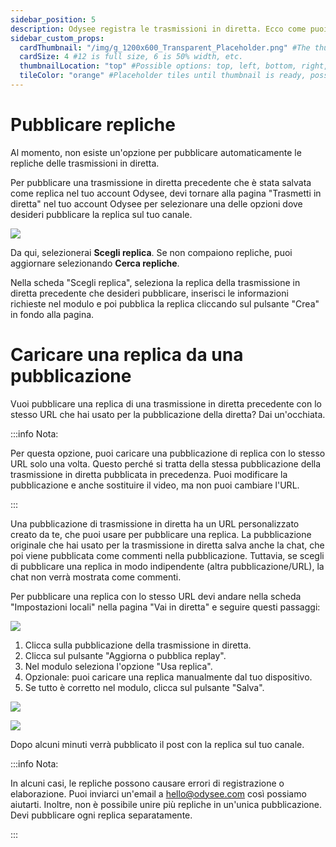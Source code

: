 ---
sidebar_position: 5
description: Odysee registra le trasmissioni in diretta. Ecco come puoi caricarle.
sidebar_custom_props:
  cardThumbnail: "/img/g_1200x600_Transparent_Placeholder.png" #The thumbnail on the category card.
  cardSize: 4 #12 is full size, 6 is 50% width, etc.
  thumbnailLocation: "top" #Possible options: top, left, bottom, right, none
  tileColor: "orange" #Placeholder tiles until thumbnail is ready, possible options: blue, cream, darkpurple, lightpurple, mauve, orange, pink, none
---

# Pubblicare repliche

Al momento, non esiste un'opzione per pubblicare automaticamente le repliche delle trasmissioni in diretta.

Per pubblicare una trasmissione in diretta precedente che è stata salvata come replica nel tuo account Odysee, devi tornare alla pagina "Trasmetti in diretta" nel tuo account Odysee per selezionare una delle opzioni dove desideri pubblicare la replica sul tuo canale.

![](/img/en/category-livestreaming11.png)

Da qui, selezionerai **Scegli replica**. Se non compaiono repliche, puoi aggiornare selezionando **Cerca repliche**.

Nella scheda "Scegli replica", seleziona la replica della trasmissione in diretta precedente che desideri pubblicare, inserisci le informazioni richieste nel modulo e poi pubblica la replica cliccando sul pulsante "Crea" in fondo alla pagina.

# Caricare una replica da una pubblicazione

Vuoi pubblicare una replica di una trasmissione in diretta precedente con lo stesso URL che hai usato per la pubblicazione della diretta? Dai un'occhiata.

:::info Nota:

Per questa opzione, puoi caricare una pubblicazione di replica con lo stesso URL solo una volta. Questo perché si tratta della stessa pubblicazione della trasmissione in diretta pubblicata in precedenza. Puoi modificare la pubblicazione e anche sostituire il video, ma non puoi cambiare l'URL.

:::

Una pubblicazione di trasmissione in diretta ha un URL personalizzato creato da te, che puoi usare per pubblicare una replica. La pubblicazione originale che hai usato per la trasmissione in diretta salva anche la chat, che poi viene pubblicata come commenti nella pubblicazione. Tuttavia, se scegli di pubblicare una replica in modo indipendente (altra pubblicazione/URL), la chat non verrà mostrata come commenti.

Per pubblicare una replica con lo stesso URL devi andare nella scheda "Impostazioni locali" nella pagina "Vai in diretta" e seguire questi passaggi:

![](https://thumbs.odycdn.com/b17f6832fb4e77e63718a649cccf5f17.webp)

1. Clicca sulla pubblicazione della trasmissione in diretta.
2. Clicca sul pulsante "Aggiorna o pubblica replay".
3. Nel modulo seleziona l'opzione "Usa replica".
4. Opzionale: puoi caricare una replica manualmente dal tuo dispositivo.
5. Se tutto è corretto nel modulo, clicca sul pulsante "Salva".

![](https://thumbs.odycdn.com/29de2849511dae624eae40a2e2bc426f.webp)

![](https://thumbs.odycdn.com/f2a229180dd741f335537d8e5a82cffa.webp)

Dopo alcuni minuti verrà pubblicato il post con la replica sul tuo canale.

:::info Nota:

In alcuni casi, le repliche possono causare errori di registrazione o elaborazione. Puoi inviarci un'email a hello@odysee.com così possiamo aiutarti. Inoltre, non è possibile unire più repliche in un'unica pubblicazione. Devi pubblicare ogni replica separatamente.

:::